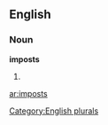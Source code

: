 
==English==

===Noun===
'''imposts'''

# {{plural of|[[impost]]}}

[[Category:English plurals]]

[[ar:imposts]]